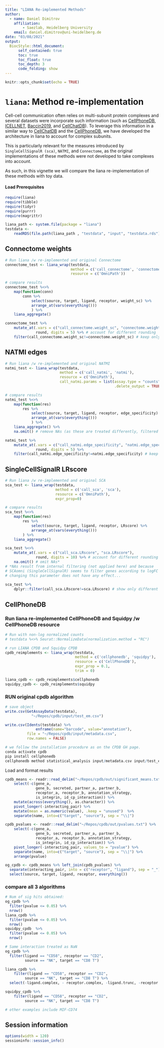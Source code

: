 ```yaml
---
title: "LIANA Re-implemented Methods"
author:
  - name: Daniel Dimitrov
    affiliation:
        - Saezlab, Heidelberg University
    email: daniel.dimitrov@uni-heidelberg.de
date: "03/08/2021"
output: 
  BiocStyle::html_document:
      self_contained: true
      toc: true
      toc_float: true
      toc_depth: 3
      code_folding: show
---
```



```r
knitr::opts_chunk$set(echo = TRUE)
```



# `liana`: Method re-implementation

Cell-cell communication often relies on multi-subunit protein complexes and several datasets were incorporate such information (such as [CellPhoneDB](https://www.nature.com/articles/s41596-020-0292-x), [ICELLNET](https://www.nature.com/articles/s41467-021-21244-x), [Baccin2019](https://www.nature.com/articles/s41556-019-0439-6), and [CellChatDB](https://www.nature.com/articles/s41467-021-21246-9)). To leverage this information in a similar way to [CellChatDB](https://www.nature.com/articles/s41467-021-21246-9) and the [CellPhoneDB](https://www.nature.com/articles/s41596-020-0292-x), we have developed the architecture in liana to account for complex subunits.

This is particularly relevant for the measures introduced by `SingleCellSignalR (sca)`, `NATMI`, and `Connectome`, as the original implementations of these methods were not developed to take complexes into account.

As such, in this vignette we will compare the liana re-implementation of these methods with toy data.


#### Load Prerequisites
```r
require(liana)
require(tibble)
require(tidyr)
require(purrr)
require(magrittr)

liana_path <- system.file(package = "liana")
testdata <-
    readRDS(file.path(liana_path , "testdata", "input", "testdata.rds"))
```

## Connectome weights
```r
# Run liana /w re-implemented and original Connectome
connectome_test <- liana_wrap(testdata,
                              method = c('call_connectome', 'connectome'),
                              resource = c('OmniPath'))

# compare results
connectome_test %<>% 
    map(function(conn)
        conn %>%
            select(source, target, ligand, receptor, weight_sc) %>%
            arrange_at(vars(everything()))
            ) %>%
    liana_aggregate()

connectome_test %>%
    mutate_at(.vars = c("call_connectome.weight_sc", "connectome.weight_sc"),
              round, digits = 5) %>% # account for different rounding
    filter(call_connectome.weight_sc!=connectome.weight_sc) # keep only different

```


## NATMI edges
```r
# Run liana /w re-implemented and original NATMI
natmi_test <- liana_wrap(testdata,
                         method = c('call_natmi', 'natmi'),
                         resource = c('OmniPath'),
                         call_natmi.params = list(assay.type = "counts",
                                                  .delete_output = TRUE))

# compare results
natmi_test %<>%
    map(function(res)
        res %>%
            select(source, target, ligand, receptor, edge_specificity) %>%
            arrange_at(vars(everything()))
            ) %>%
    liana_aggregate() %>%
    na.omit() # remove NAs (as these are treated differently, filtered in NATMI, assigned 0s in LIANA)

natmi_test %>%
    mutate_at(.vars = c("call_natmi.edge_specificity", "natmi.edge_specificity"),
              round, digits = 5) %>%
    filter(call_natmi.edge_specificity!=natmi.edge_specificity) # keep only different

```


## SingleCellSignalR LRscore
```r
# Run liana /w re-implemented and original SCA
sca_test <- liana_wrap(testdata,
                       method = c('call_sca', 'sca'),
                       resource = c('OmniPath'),
                       expr_prop=0)

# compare results
sca_test %<>% 
    map(function(res)
        res %>%
            select(source, target, ligand, receptor, LRscore) %>%
            arrange_at(vars(everything()))
        ) %>%
    liana_aggregate()

sca_test %<>%
    mutate_at(.vars = c("call_sca.LRscore", "sca.LRscore"),
              round, digits = 10) %>% # account for different rounding
    na.omit() # omit NAs*
# *NAs result from internal filtering (not applied here) and because
# SCAomni (SingleCellSignalR) seems to filter genes according to logFC and
# changing this parameter does not have any effect...
    
sca_test %>%
    dplyr::filter(call_sca.LRscore!=sca.LRscore) # show only different
```

## CellPhoneDB

### Run liana re-implemented CellPhoneDB and Squidpy /w CellPhoneDB resource
```r
# Run with non-log normalized counts
# testdata %<>% Seurat::NormalizeData(normalization.method = "RC")

# run LIANA CPDB and Squidpy CPDB
cpdb_reimplements <- liana_wrap(testdata,
                                method = c('cellphonedb', 'squidpy'),
                                resource = c('CellPhoneDB'),
                                expr_prop = 0.1,
                                trim = 0)

liana_cpdb <- cpdb_reimplements$cellphonedb
squidpy_cpdb <- cpdb_reimplements$squidpy
```

### RUN original cpdb algorithm
```r
# save object
write.csv(GetAssayData(testdata),
            "~/Repos/cpdb/input/test_em.csv")

write.csv(Idents(testdata) %>%
              enframe(name="barcode", value="annotation"),
          file = "~/Repos/cpdb/input/metadata.csv",
          row.names = FALSE)

# we follow the installation procedure as on the CPDB GH page.
conda activate cpdb
pip install cellphonedb
cellphonedb method statistical_analysis input/metadata.csv input/test_em.csv --counts-data hgnc_symbol --threshold 0.1
```

Load and format results
```r
cpdb_means <- readr::read_delim("~/Repos/cpdb/out/significant_means.txt") %>%
    select(-c(gene_a,
              gene_b, secreted, partner_a, partner_b,
              receptor_a, receptor_b, annotation_strategy,
              is_integrin, id_cp_interaction)) %>%
    mutate(across(everything(), as.character)) %>%
    pivot_longer(-interacting_pair) %>%
    mutate(mean = as.numeric(value), .keep = "unused")  %>%
    separate(name, into=c("target", "source"), sep = "\\|")

cpdb_pvalues <- readr::read_delim("~/Repos/cpdb/out/pvalues.txt") %>%
    select(-c(gene_a,
              gene_b, secreted, partner_a, partner_b,
              receptor_a, receptor_b, annotation_strategy,
              is_integrin, id_cp_interaction)) %>%
    pivot_longer(-interacting_pair, values_to = "pvalue") %>%
    separate(name, into=c("target", "source"), sep = "\\|") %>%
    arrange(pvalue)

og_cpdb <- cpdb_means %>% left_join(cpdb_pvalues) %>%
  separate(interacting_pair, into = c("receptor", "ligand"), sep = "_") %>%
  select(source, target, ligand, receptor, everything())
```

### compare all 3 algorithms
```r
# Num of sig hits obtained:
og_cpdb %>%
  filter(pvalue <= 0.05) %>% 
  nrow()
liana_cpdb %>%
  filter(pvalue <= 0.05) %>%
  nrow()
squidpy_cpdb  %>%
  filter(pvalue <= 0.05) %>%
  nrow()

# Same interaction treated as NaN
og_cpdb %>%
  filter(ligand == "CD58", receptor == "CD2",
         source == "NK", target == "CD8 T")

liana_cpdb %>%
    filter(ligand == "CD58", receptor == "CD2",
         source == "NK", target == "CD8 T") %>%
  select(-ligand.complex, - receptor.complex, -ligand.trunc, -receptor.trunc)

squidpy_cpdb %>%
    filter(ligand == "CD58", receptor == "CD2",
         source == "NK", target == "CD8 T")

# other examples include MIF-CD74

```


## Session information
```r
options(width = 120)
sessioninfo::session_info()
```
